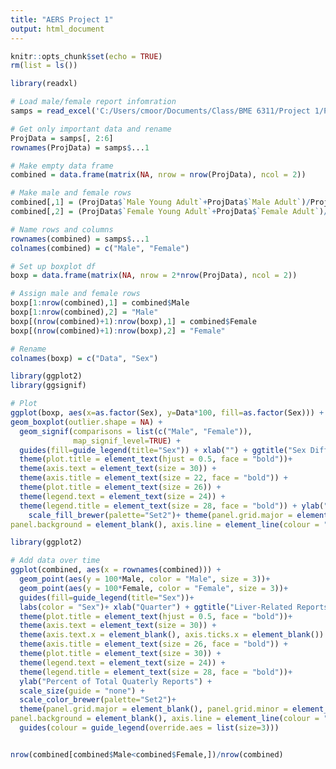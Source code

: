---
title: "AERS Project 1"
output: html_document
---

```{r setup, include=FALSE}
knitr::opts_chunk$set(echo = TRUE)
rm(list = ls())
```


```{r loadin}
library(readxl)

# Load male/female report infomration
samps = read_excel('C:/Users/cmoor/Documents/Class/BME 6311/Project 1/Project 1 AERS.xlsx', col_names = T)

# Get only important data and rename
ProjData = samps[, 2:6]
rownames(ProjData) = samps$...1

```

```{r combine}
# Make empty data frame
combined = data.frame(matrix(NA, nrow = nrow(ProjData), ncol = 2))

# Make male and female rows
combined[,1] = (ProjData$`Male Young Adult`+ProjData$`Male Adult`)/ProjData$`Total Reports`
combined[,2] = (ProjData$`Female Young Adult`+ProjData$`Female Adult`)/ProjData$`Total Reports`

# Name rows and columns
rownames(combined) = samps$...1
colnames(combined) = c("Male", "Female")

# Set up boxplot df
boxp = data.frame(matrix(NA, nrow = 2*nrow(ProjData), ncol = 2))

# Assign male and female rows
boxp[1:nrow(combined),1] = combined$Male
boxp[1:nrow(combined),2] = "Male"
boxp[(nrow(combined)+1):nrow(boxp),1] = combined$Female
boxp[(nrow(combined)+1):nrow(boxp),2] = "Female"

# Rename
colnames(boxp) = c("Data", "Sex")

```

```{r Vis}
library(ggplot2)
library(ggsignif)

# Plot
ggplot(boxp, aes(x=as.factor(Sex), y=Data*100, fill=as.factor(Sex))) +
geom_boxplot(outlier.shape = NA) +
  geom_signif(comparisons = list(c("Male", "Female")), 
              map_signif_level=TRUE) +
  guides(fill=guide_legend(title="Sex")) + xlab("") + ggtitle("Sex Difference in Occurance of AERS Reports") +
  theme(plot.title = element_text(hjust = 0.5, face = "bold"))+
  theme(axis.text = element_text(size = 30)) +
  theme(axis.title = element_text(size = 22, face = "bold")) +
  theme(plot.title = element_text(size = 26)) +
  theme(legend.text = element_text(size = 24)) +
  theme(legend.title = element_text(size = 28, face = "bold")) + ylab("Percent of Total Quaterly Reports") +theme(plot.title = element_text(face = "bold")) +geom_point(aes(fill = as.factor(Sex)), size = 4, shape = 21, position = position_jitterdodge(jitter.width = .5)) +
    scale_fill_brewer(palette="Set2")+ theme(panel.grid.major = element_blank(), panel.grid.minor = element_blank(),
panel.background = element_blank(), axis.line = element_line(colour = "black"))

```


```{r with time}
library(ggplot2)

# Add data over time
ggplot(combined, aes(x = rownames(combined))) +
  geom_point(aes(y = 100*Male, color = "Male", size = 3))+
  geom_point(aes(y = 100*Female, color = "Female", size = 3))+
  guides(fill=guide_legend(title="Sex"))+
  labs(color = "Sex")+ xlab("Quarter") + ggtitle("Liver-Related Reports over Time") +
  theme(plot.title = element_text(hjust = 0.5, face = "bold"))+
  theme(axis.text = element_text(size = 30)) +
  theme(axis.text.x = element_blank(), axis.ticks.x = element_blank()) +
  theme(axis.title = element_text(size = 26, face = "bold")) +
  theme(plot.title = element_text(size = 30)) +
  theme(legend.text = element_text(size = 24)) +
  theme(legend.title = element_text(size = 28, face = "bold"))+ 
  ylab("Percent of Total Quaterly Reports") +
  scale_size(guide = "none") +
  scale_color_brewer(palette="Set2")+
  theme(panel.grid.major = element_blank(), panel.grid.minor = element_blank(),
panel.background = element_blank(), axis.line = element_line(colour = "black"))+
  guides(colour = guide_legend(override.aes = list(size=3)))


nrow(combined[combined$Male<combined$Female,])/nrow(combined)
```



